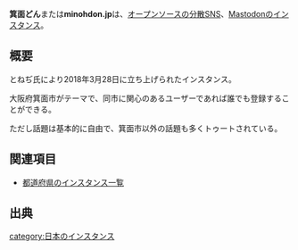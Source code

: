 {{小文字}}
{{Infobox instance
| Name = {{Ruby|箕面どん|みのおどん}}
<!--| Image = -->
| Domain = https://minohdon.jp
| Admin = [https://minohdon.jp/@toneji とねぢ]
| Moderator = 
| Country = 日本国
| Start = 2018年3月28日<ref>https://minohdon.jp/@toneji/99761933087092360</ref>
| End = 
| Kifu = [https://osushi.love/toneji Osushi]
| SourceCode = 
| Alias = 
}}'''箕面どん'''または'''minohdon.jp'''は、[[オープンソース]]の[[分散SNS]]、[[Mastodon]]の[[インスタンス]]。

== 概要 ==
とねぢ氏により2018年3月28日に立ち上げられたインスタンス。

大阪府箕面市がテーマで、同市に関心のあるユーザーであれば誰でも登録することができる。

ただし話題は基本的に自由で、箕面市以外の話題も多くトゥートされている。

== 関連項目 ==
* [[都道府県のインスタンス一覧]]

== 出典 ==
<references />

[[category:日本のインスタンス]]